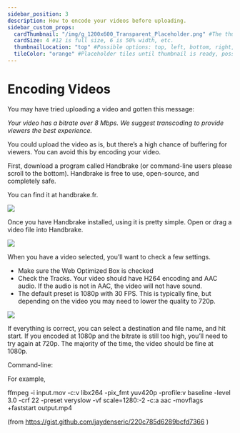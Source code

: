 ---
sidebar_position: 3
description: How to encode your videos before uploading.
sidebar_custom_props:
  cardThumbnail: "/img/g_1200x600_Transparent_Placeholder.png" #The thumbnail on the category card.
  cardSize: 4 #12 is full size, 6 is 50% width, etc.
  thumbnailLocation: "top" #Possible options: top, left, bottom, right, none
  tileColor: "orange" #Placeholder tiles until thumbnail is ready, possible options: blue, cream, darkpurple, lightpurple, mauve, orange, pink, none
---

# Encoding Videos

You may have tried uploading a video and gotten this message:

*Your video has a bitrate over 8 Mbps. We suggest transcoding to provide viewers the best experience.*

You could upload the video as is, but there’s a high chance of buffering for viewers. You can avoid this by encoding your video.

First, download a program called Handbrake (or command-line users please scroll to the bottom). Handbrake is free to use, open-source, and completely safe.

You can find it at handbrake.fr.

![](/img/en/category-uploading9.png)

Once you have Handbrake installed, using it is pretty simple. Open or drag a video file into Handbrake. 

![](/img/en/category-uploading10.png)

When you have a video selected, you’ll want to check a few settings.
-	Make sure the Web Optimized Box is checked
-	Check the Tracks. Your video should have H264 encoding and AAC audio. If the audio is not in AAC, the video will not have sound.
-	The default preset is 1080p with 30 FPS. This is typically fine, but depending on the video you may need to lower the quality to 720p.

![](/img/en/category-uploading11.png)

If everything is correct, you can select a destination and file name, and hit start. If you encoded at 1080p and the bitrate is still too high, you’ll need to try again at 720p. The majority of the time, the video should be fine at 1080p.

Command-line:

For example,

ffmpeg -i input.mov -c:v libx264 -pix_fmt yuv420p -profile:v baseline -level 3.0 -crf 22 -preset veryslow -vf scale=1280:-2 -c:a aac -movflags +faststart output.mp4 

(from https://gist.github.com/jaydenseric/220c785d6289bcfd7366 )
